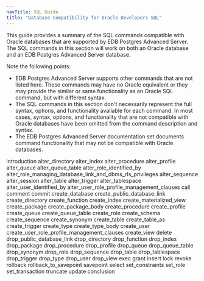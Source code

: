 ```yaml
---
navTitle: SQL Guide
title: "Database Compatibility for Oracle Developers SQL"
---
```


This guide provides a summary of the SQL commands compatible with Oracle databases that are supported by EDB Postgres Advanced Server. The SQL commands in this section will work on both an Oracle database and an EDB Postgres Advanced Server database.

Note the following points:

-   EDB Postgres Advanced Server supports other commands that are not listed here. These commands may have no Oracle equivalent or they may provide the similar or same functionality as an Oracle SQL command, but with different syntax.
-   The SQL commands in this section don't necessarily represent the full syntax, options, and functionality available for each command. In most cases, syntax, options, and functionality that are not compatible with Oracle databases have been omitted from the command description and syntax.
-   The EDB Postgres Advanced Server documentation set documents command functionality that may not be compatible with Oracle databases.

<div class="toctree" maxdepth="4">

introduction alter_directory alter_index alter_procedure alter_profile alter_queue alter_queue_table alter_role_identified_by alter_role_managing_database_link_and_dbms_rls_privileges alter_sequence alter_session alter_table alter_trigger alter_tablespace alter_user_identified_by alter_user_role_profile_management_clauses call comment commit create_database create_public_database_link create_directory create_function create_index create_materialized_view create_package create_package_body create_procedure create_profile create_queue create_queue_table create_role create_schema create_sequence create_synonym create_table create_table_as create_trigger create_type create_type_body create_user create_user_role_profile_management_clauses create_view delete drop_public_database_link drop_directory drop_function drop_index drop_package drop_procedure drop_profile drop_queue drop_queue_table drop_synonym drop_role drop_sequence drop_table drop_tablespace drop_trigger drop_type drop_user drop_view exec grant insert lock revoke rollback rollback_to_savepoint savepoint select set_constraints set_role set_transaction truncate update conclusion

</div>
